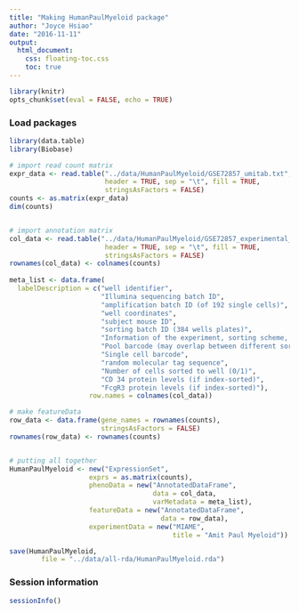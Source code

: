 ```yaml
---
title: "Making HumanPaulMyeloid package"
author: "Joyce Hsiao"
date: "2016-11-11"
output:
  html_document:
    css: floating-toc.css
    toc: true
---
```



```r
library(knitr)
opts_chunk$set(eval = FALSE, echo = TRUE)
```


### Load packages

```r
library(data.table)
library(Biobase)
```


```r
# import read count matrix
expr_data <- read.table("../data/HumanPaulMyeloid/GSE72857_umitab.txt",
                        header = TRUE, sep = "\t", fill = TRUE,
                        stringsAsFactors = FALSE)
counts <- as.matrix(expr_data)
dim(counts)


# import annotation matrix
col_data <- read.table("../data/HumanPaulMyeloid/GSE72857_experimental_design_copy.txt",
                        header = TRUE, sep = "\t", fill = TRUE,
                        stringsAsFactors = FALSE)
rownames(col_data) <- colnames(counts)
  
meta_list <- data.frame(
  labelDescription = c("well identifier",
                       "Illumina sequencing batch ID",
                       "amplification batch ID (of 192 single cells)",
                       "well coordinates",
                       "subject mouse ID", 
                       "sorting batch ID (384 wells plates)", 
                       "Information of the experiment, sorting scheme, and genetic background of mouse",
                       "Pool barcode (may overlap between different sorting batches",
                       "Single cell barcode",
                       "random molecular tag sequence",
                       "Number of cells sorted to well (0/1)",
                       "CD 34 protein levels (if index-sorted)",
                       "FcgR3 protein levels (if index-sorted)"),
                    row.names = colnames(col_data))

# make featureData
row_data <- data.frame(gene_names = rownames(counts),
                       stringsAsFactors = FALSE)
rownames(row_data) <- rownames(counts)


# putting all together
HumanPaulMyeloid <- new("ExpressionSet",
                    exprs = as.matrix(counts),
                    phenoData = new("AnnotatedDataFrame",
                                    data = col_data,
                                    varMetadata = meta_list),
                    featureData = new("AnnotatedDataFrame",
                                      data = row_data),
                    experimentData = new("MIAME",
                                         title = "Amit Paul Myeloid"))

save(HumanPaulMyeloid,
        file = "../data/all-rda/HumanPaulMyeloid.rda")
```



### Session information

```r
sessionInfo()
```

